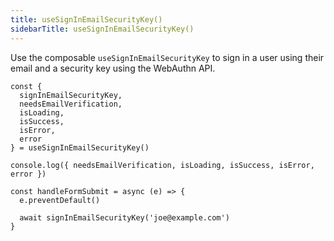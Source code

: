 ```yaml
---
title: useSignInEmailSecurityKey()
sidebarTitle: useSignInEmailSecurityKey()
---
```


Use the composable `useSignInEmailSecurityKey` to sign in a user using their email and a security key using the WebAuthn API.

```tsx
const {
  signInEmailSecurityKey,
  needsEmailVerification,
  isLoading,
  isSuccess,
  isError,
  error
} = useSignInEmailSecurityKey()

console.log({ needsEmailVerification, isLoading, isSuccess, isError, error })

const handleFormSubmit = async (e) => {
  e.preventDefault()

  await signInEmailSecurityKey('joe@example.com')
}
```
